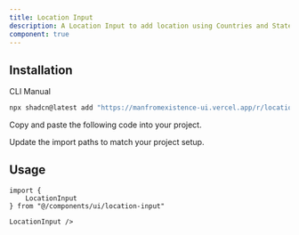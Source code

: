 ```yaml
---
title: Location Input
description: A Location Input to add location using Countries and States.
component: true
---
```


<ComponentPreview name="location-input-demo" description="A Location Input component." />

## Installation

<Tabs defaultValue="cli">

<TabsList>
  <TabsTrigger value="cli">CLI</TabsTrigger>
  <TabsTrigger value="manual">Manual</TabsTrigger>
</TabsList>
<TabsContent value="cli">

```bash
npx shadcn@latest add "https://manfromexistence-ui.vercel.app/r/location-input"
```

</TabsContent>

<TabsContent value="manual">

<Steps>

<Step>Copy and paste the following code into your project.</Step>

<ComponentSource name="location-input" />

<Step>Update the import paths to match your project setup.</Step>

</Steps>

</TabsContent>

</Tabs>

## Usage

```tsx
import {
    LocationInput
} from "@/components/ui/location-input"
```

```tsx
LocationInput />
```
